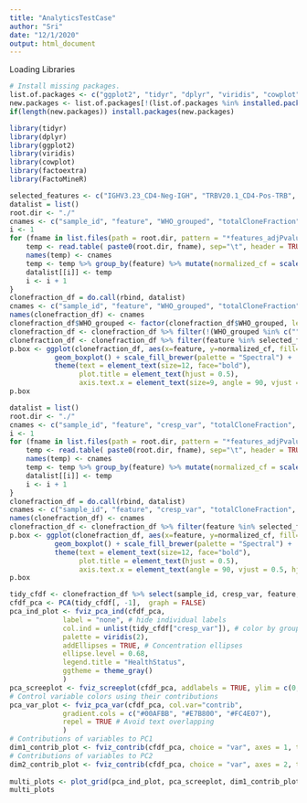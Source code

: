```yaml
---
title: "AnalyticsTestCase"
author: "Sri"
date: "12/1/2020"
output: html_document
---
```


Loading Libraries

```r
# Install missing packages.
list.of.packages <- c("ggplot2", "tidyr", "dplyr", "viridis", "cowplot", "factoextra", "FactoMineR")
new.packages <- list.of.packages[!(list.of.packages %in% installed.packages()[,"Package"])]
if(length(new.packages)) install.packages(new.packages)

library(tidyr)
library(dplyr)
library(ggplot2)
library(viridis)
library(cowplot)
library(factoextra)
library(FactoMineR)
```

```r
selected_features <- c("IGHV3.23_CD4-Neg-IGH", "TRBV20.1_CD4-Pos-TRB", "TRBJ2.1_CD4-Neg-TRB", "TRBV10.3:TRBJ2.2_CD4-Neg-TRB", "TRBV3.1:TRBJ2.5_CD4-Pos-TRB", "TRDV2:TRDJ1_CD4-Neg-TRD", "TRBV6.4:TRBJ2.1_CD4-Neg-TRB")
datalist = list()
root.dir <- "./"
cnames <- c("sample_id", "feature", "WHO_grouped", "totalCloneFraction", "age", "gender")
i <- 1
for (fname in list.files(path = root.dir, pattern = "*features_adjPvalue_WHO_grouped.tsv")) {
    temp <- read.table( paste0(root.dir, fname), sep="\t", header = TRUE )
    names(temp) <- cnames
    temp <- temp %>% group_by(feature) %>% mutate(normalized_cf = scale(totalCloneFraction))
    datalist[[i]] <- temp
    i <- i + 1
}
clonefraction_df = do.call(rbind, datalist)
cnames <- c("sample_id", "feature", "WHO_grouped", "totalCloneFraction", "age", "gender", "normalized_cf")
names(clonefraction_df) <- cnames
clonefraction_df$WHO_grouped <- factor(clonefraction_df$WHO_grouped, levels = c("","Healthy","Mild","Moderate","Severe","Deceased"))
clonefraction_df <- clonefraction_df %>% filter(!(WHO_grouped %in% c("")))
clonefraction_df <- clonefraction_df %>% filter(feature %in% selected_features)
p.box <- ggplot(clonefraction_df, aes(x=feature, y=normalized_cf, fill=WHO_grouped)) +
           geom_boxplot() + scale_fill_brewer(palette = "Spectral") +
           theme(text = element_text(size=12, face="bold"), 
                 plot.title = element_text(hjust = 0.5),
                 axis.text.x = element_text(size=9, angle = 90, vjust = 0.5, hjust=1))
p.box

```

```r
datalist = list()
root.dir <- "./"
cnames <- c("sample_id", "feature", "cresp_var", "totalCloneFraction", "age", "gender")
i <- 1
for (fname in list.files(path = root.dir, pattern = "*features_adjPvalue.tsv")) {
    temp <- read.table( paste0(root.dir, fname), sep="\t", header = TRUE )
    names(temp) <- cnames
    temp <- temp %>% group_by(feature) %>% mutate(normalized_cf = scale(totalCloneFraction))
    datalist[[i]] <- temp
    i <- i + 1
}
clonefraction_df = do.call(rbind, datalist)
cnames <- c("sample_id", "feature", "cresp_var", "totalCloneFraction", "age", "gender", "normalized_cf")
names(clonefraction_df) <- cnames
clonefraction_df <- clonefraction_df %>% filter(feature %in% selected_features)
p.box <- ggplot(clonefraction_df, aes(x=feature, y=normalized_cf, fill=cresp_var)) +
           geom_boxplot() + scale_fill_brewer(palette = "Spectral") +
           theme(text = element_text(size=12, face="bold"), 
                 plot.title = element_text(hjust = 0.5),
                 axis.text.x = element_text(angle = 90, vjust = 0.5, hjust=1))
p.box

```

```r
tidy_cfdf <- clonefraction_df %>% select(sample_id, cresp_var, feature, totalCloneFraction) %>% spread(feature, totalCloneFraction) %>% filter(sample_id != "p093n01") %>% select(-c(sample_id))
cfdf_pca <- PCA(tidy_cfdf[, -1],  graph = FALSE)
pca_ind_plot <- fviz_pca_ind(cfdf_pca,
             label = "none", # hide individual labels
             col.ind = unlist(tidy_cfdf["cresp_var"]), # color by groups
             palette = viridis(2),
             addEllipses = TRUE, # Concentration ellipses
             ellipse.level = 0.68,
             legend.title = "HealthStatus",
             ggtheme = theme_gray()
             )
pca_screeplot <- fviz_screeplot(cfdf_pca, addlabels = TRUE, ylim = c(0, 50))
# Control variable colors using their contributions
pca_var_plot <- fviz_pca_var(cfdf_pca, col.var="contrib",
             gradient.cols = c("#00AFBB", "#E7B800", "#FC4E07"),
             repel = TRUE # Avoid text overlapping
             )
# Contributions of variables to PC1
dim1_contrib_plot <- fviz_contrib(cfdf_pca, choice = "var", axes = 1, top = 10)
# Contributions of variables to PC2
dim2_contrib_plot <- fviz_contrib(cfdf_pca, choice = "var", axes = 2, top = 10)
  
multi_plots <- plot_grid(pca_ind_plot, pca_screeplot, dim1_contrib_plot, dim2_contrib_plot, pca_var_plot, nrow=3)
multi_plots
```
